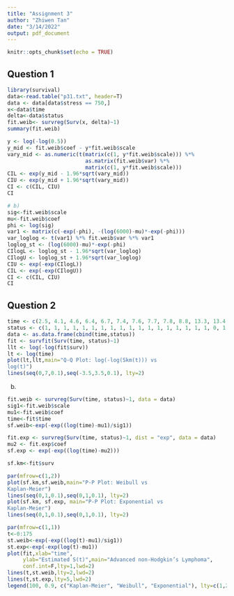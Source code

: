 ```yaml
---
title: "Assignment 3"
author: "Zhiwen Tan"
date: "3/14/2022"
output: pdf_document
---
```


```r
knitr::opts_chunk$set(echo = TRUE)
```

## Question 1

```{=latex}
a)
To get the 95\% confidence interval for median survival time, that is find $t_{0.5}$. We first need to fit a Weibull model for the data at stress level $750 N/mm^2$, the result below is the model fit result. Then we have $\hat{\sigma}$, $\hat{\mu}$ and estimate $\hat{Var}$.Then let $Y = logT$, and we can calculate $y_{0.5}$. After this step, we can calculate the $Var(\hat{y_{0.5}})$. Now, we can use 95\% CI for $y_{0.5}$. Finally, we can use $t_{0.5} = exp(y_{0.5})$ to get 95\% confidence interval for median($t_0.5$) is [5142.356, 14100.130].
```

```r
library(survival)
data<-read.table("p31.txt", header=T)
data <- data[data$stress == 750,]
x<-data$time
delta<-data$status
fit.weib<- survreg(Surv(x, delta)~1)
summary(fit.weib)

y <- log(-log(0.5))
y_mid <- fit.weib$coef - y*fit.weib$scale
vary_mid <- as.numeric(t(matrix(c(1, y*fit.weib$scale))) %*% 
                         as.matrix(fit.weib$var) %*% 
                         matrix(c(1, y*fit.weib$scale)))
CIL <- exp(y_mid - 1.96*sqrt(vary_mid))
CIU <- exp(y_mid + 1.96*sqrt(vary_mid))
CI <- c(CIL, CIU)
CI
```

```{=latex}
b)
To get the confidence interval for the probability that the type of spring survives over 6000 thousand cycles at the stress level $750 N=mm^2$. that is find the $S(6000)$. The first step is to find the CI for $log[-log(S(t))]$, this is equal to $(log(t)-\mu)e^{-\phi}$. Then we can find $var((log(t)-\mu)e^{-\phi})$ using $\delta$-method. Now, we have the 95\% CI for $log[-log(S(6000))]$, Then we can calculate $CIl$ and $CIu$ by using $exp(-exp(\hat{\psi_u}))$ and $exp(-exp(\hat{\psi_l}))$. Finally, we can get the result 95\% CI is [0.108, 0.550]
```

```r
# b) 
sig<-fit.weib$scale
mu<-fit.weib$coef
phi <- log(sig)
var1 <- matrix(c(-exp(-phi), -(log(6000)-mu)*-exp(-phi)))
var_loglog <- t(var1) %*% fit.weib$var %*% var1
loglog_st <- (log(6000)-mu)*-exp(-phi)
CIlogL <- loglog_st - 1.96*sqrt(var_loglog)
CIlogU <- loglog_st + 1.96*sqrt(var_loglog)
CIU <- exp(-exp(CIlogL))
CIL <- exp(-exp(CIlogU))
CI <- c(CIL, CIU)
CI
```

## Question 2

```{=latex}
a) If weibull distribution fits well, then the Q-Q plot for $log(-log(Skm(t))) vs log(t)$ should be show an approximatly linear relationship.However, form the plot below, we can see the Q-Q plot is not very linear, this means weibull distribution may not fit the data very well.
```
```r
time <- c(2.5, 4.1, 4.6, 6.4, 6.7, 7.4, 7.6, 7.7, 7.8, 8.8, 13.3, 13.4, 18.3, 19.7, 21.9, 24.7, 27.5, 29.7, 30.1, 32.9, 33.5, 35.4, 37.7, 40.9, 42.6, 45.4, 48.5, 48.9, 60.4, 64.4, 66.4)
status <- c(1, 1, 1, 1, 1, 1, 1, 1, 1, 1, 1, 1, 1, 1, 1, 1, 1, 1, 0, 1, 1, 0, 0, 0, 0, 0, 0, 0, 0, 0, 0)
data <- as.data.frame(cbind(time,status))
fit <- survfit(Surv(time, status)~1)
llt <- log(-log(fit$surv))
lt <- log(time)
plot(lt,llt,main="Q-Q Plot: log(-log(Skm(t))) vs
log(t)")
lines(seq(0,7,0.1),seq(-3.5,3.5,0.1), lty=2)
```

b) 

```r
fit.weib <- survreg(Surv(time, status)~1, data = data)
sig1<-fit.weib$scale
mu1<-fit.weib$coef
time<-fit$time
sf.weib<-exp(-exp((log(time)-mu1)/sig1))

fit.exp <- survreg(Surv(time, status)~1, dist = "exp", data = data)
mu2 <- fit.exp$coef
sf.exp <- exp(-exp((log(time)-mu2)))

sf.km<-fit$surv

par(mfrow=c(1,2))
plot(sf.km,sf.weib,main="P-P Plot: Weibull vs
Kaplan-Meier")
lines(seq(0,1,0.1),seq(0,1,0.1), lty=2)
plot(sf.km, sf.exp, main="P-P Plot: Exponential vs
Kaplan-Meier")
lines(seq(0,1,0.1),seq(0,1,0.1), lty=2)

par(mfrow=c(1,1))
t<-0:175
st.weib<-exp(-exp((log(t)-mu1)/sig1))
st.exp<-exp(-exp(log(t)-mu1))
plot(fit,xlab="time",
     ylab="Estimated S(t)",main="Advanced non-Hodgkin’s Lymphoma", 
     conf.int=F,lty=1,lwd=2)
lines(t,st.weib,lty=2,lwd=2)
lines(t,st.exp,lty=5,lwd=2)
legend(100, 0.9, c("Kaplan-Meier", "Weibull", "Exponential"), lty=c(1,2,5))
```